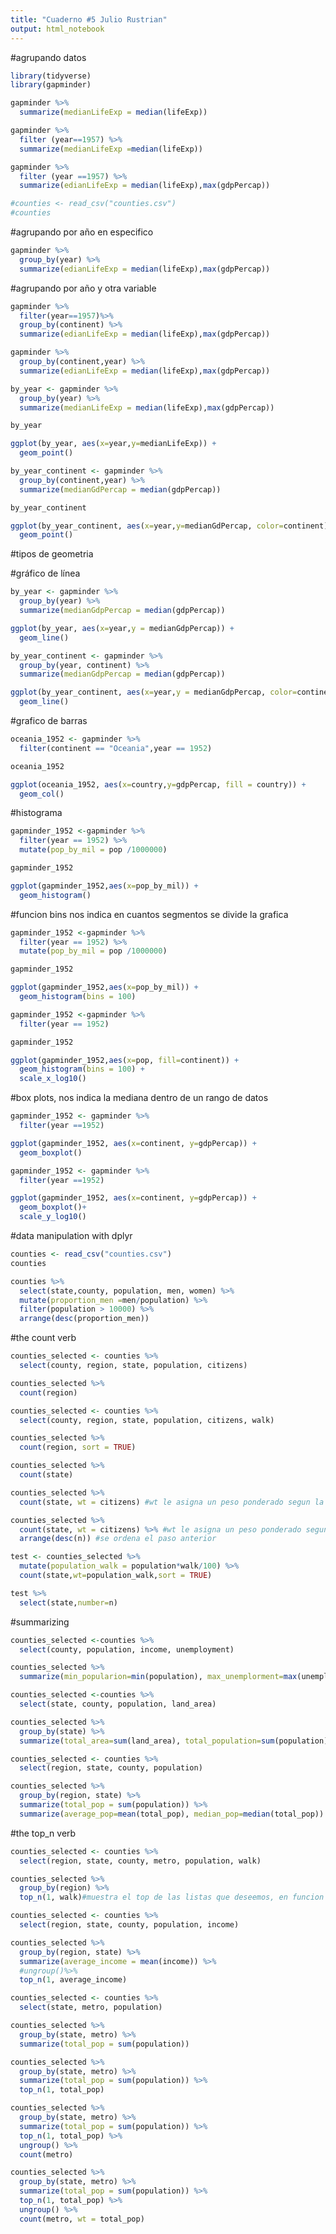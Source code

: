 ```yaml
---
title: "Cuaderno #5 Julio Rustrian"
output: html_notebook
---
```


#agrupando datos
```r
library(tidyverse)
library(gapminder)

gapminder %>%
  summarize(medianLifeExp = median(lifeExp))

gapminder %>%
  filter (year==1957) %>%
  summarize(medianLifeExp =median(lifeExp))

gapminder %>%
  filter (year ==1957) %>%
  summarize(edianLifeExp = median(lifeExp),max(gdpPercap))

#counties <- read_csv("counties.csv")
#counties
```

#agrupando por año en especifico
```r
gapminder %>%
  group_by(year) %>%
  summarize(edianLifeExp = median(lifeExp),max(gdpPercap))
```
#agrupando por año y otra variable
```r
gapminder %>%
  filter(year==1957)%>%
  group_by(continent) %>%
  summarize(edianLifeExp = median(lifeExp),max(gdpPercap))
```
```r
gapminder %>%
  group_by(continent,year) %>%
  summarize(edianLifeExp = median(lifeExp),max(gdpPercap))
```
 
```r
by_year <- gapminder %>%
  group_by(year) %>%
  summarize(medianLifeExp = median(lifeExp),max(gdpPercap))

by_year

ggplot(by_year, aes(x=year,y=medianLifeExp)) +
  geom_point()
```
```r
by_year_continent <- gapminder %>%
  group_by(continent,year) %>%
  summarize(medianGdPercap = median(gdpPercap))

by_year_continent

ggplot(by_year_continent, aes(x=year,y=medianGdPercap, color=continent)) +
  geom_point()
```
#tipos de geometria

#gráfico de línea
```r
by_year <- gapminder %>%
  group_by(year) %>%
  summarize(medianGdpPercap = median(gdpPercap))

ggplot(by_year, aes(x=year,y = medianGdpPercap)) +
  geom_line()
```
```r
by_year_continent <- gapminder %>%
  group_by(year, continent) %>%
  summarize(medianGdpPercap = median(gdpPercap))

ggplot(by_year_continent, aes(x=year,y = medianGdpPercap, color=continent)) +
  geom_line()
```
 
#grafico de barras
```r
oceania_1952 <- gapminder %>%
  filter(continent == "Oceania",year == 1952)

oceania_1952

ggplot(oceania_1952, aes(x=country,y=gdpPercap, fill = country)) +
  geom_col()
```

#histograma
```r
gapminder_1952 <-gapminder %>%
  filter(year == 1952) %>%
  mutate(pop_by_mil = pop /1000000)

gapminder_1952

ggplot(gapminder_1952,aes(x=pop_by_mil)) +
  geom_histogram()
```
#funcion bins nos indica en cuantos segmentos se divide la grafica
```r
gapminder_1952 <-gapminder %>%
  filter(year == 1952) %>%
  mutate(pop_by_mil = pop /1000000)

gapminder_1952

ggplot(gapminder_1952,aes(x=pop_by_mil)) +
  geom_histogram(bins = 100)
```
 
```r
gapminder_1952 <-gapminder %>%
  filter(year == 1952)

gapminder_1952

ggplot(gapminder_1952,aes(x=pop, fill=continent)) +
  geom_histogram(bins = 100) +
  scale_x_log10()
```

#box plots, nos indica la mediana dentro de un rango de datos
```r
gapminder_1952 <- gapminder %>%
  filter(year ==1952)

ggplot(gapminder_1952, aes(x=continent, y=gdpPercap)) +
  geom_boxplot()
```
```r
gapminder_1952 <- gapminder %>%
  filter(year ==1952)

ggplot(gapminder_1952, aes(x=continent, y=gdpPercap)) +
  geom_boxplot()+
  scale_y_log10()
```
#data manipulation with dplyr

```r
counties <- read_csv("counties.csv")
counties
```

```r
counties %>%
  select(state,county, population, men, women) %>%
  mutate(proportion_men =men/population) %>%
  filter(population > 10000) %>%
  arrange(desc(proportion_men))
```

#the count verb
```r
counties_selected <- counties %>%
  select(county, region, state, population, citizens)

counties_selected %>%
  count(region)
```

```r
counties_selected <- counties %>%
  select(county, region, state, population, citizens, walk)

counties_selected %>%
  count(region, sort = TRUE)

counties_selected %>%
  count(state)

counties_selected %>%
  count(state, wt = citizens) #wt le asigna un peso ponderado segun la variable que se le indique

counties_selected %>%
  count(state, wt = citizens) %>% #wt le asigna un peso ponderado segun la variable que se le indique
  arrange(desc(n)) #se ordena el paso anterior

test <- counties_selected %>%
  mutate(population_walk = population*walk/100) %>%
  count(state,wt=population_walk,sort = TRUE)

test %>%
  select(state,number=n)
```

#summarizing
```r
counties_selected <-counties %>%
  select(county, population, income, unemployment)

counties_selected %>%
  summarize(min_popularion=min(population), max_unemplorment=max(unemployment), average_income=mean(income))

counties_selected <-counties %>%
  select(state, county, population, land_area)

counties_selected %>%
  group_by(state) %>%
  summarize(total_area=sum(land_area), total_population=sum(population))

counties_selected <- counties %>%
  select(region, state, county, population)

counties_selected %>%
  group_by(region, state) %>%
  summarize(total_pop = sum(population)) %>%
  summarize(average_pop=mean(total_pop), median_pop=median(total_pop))
```

#the top_n verb
```r
counties_selected <- counties %>%
  select(region, state, county, metro, population, walk)

counties_selected %>%
  group_by(region) %>%
  top_n(1, walk)#muestra el top de las listas que deseemos, en funcion de la variable que le indiquemos

counties_selected <- counties %>%
  select(region, state, county, population, income)

counties_selected %>%
  group_by(region, state) %>%
  summarize(average_income = mean(income)) %>%
  #ungroup()%>%
  top_n(1, average_income)
```

```r
counties_selected <- counties %>%
  select(state, metro, population)

counties_selected %>%
  group_by(state, metro) %>%
  summarize(total_pop = sum(population))

counties_selected %>%
  group_by(state, metro) %>%
  summarize(total_pop = sum(population)) %>%
  top_n(1, total_pop)

counties_selected %>%
  group_by(state, metro) %>%
  summarize(total_pop = sum(population)) %>%
  top_n(1, total_pop) %>%
  ungroup() %>%
  count(metro)

counties_selected %>%
  group_by(state, metro) %>%
  summarize(total_pop = sum(population)) %>%
  top_n(1, total_pop) %>%
  ungroup() %>%
  count(metro, wt = total_pop)
```

